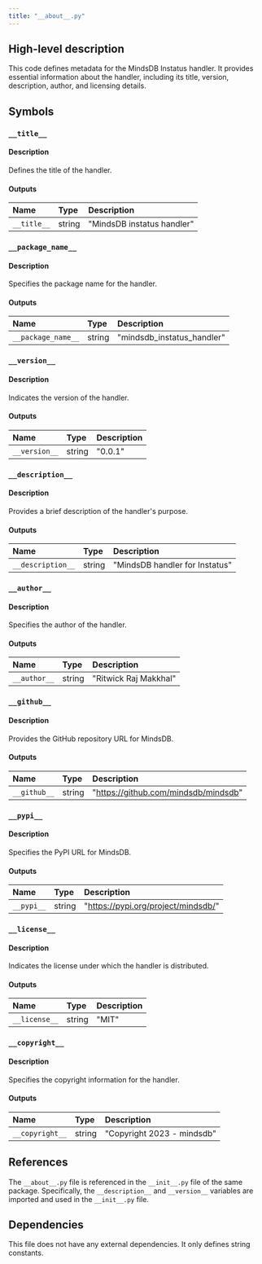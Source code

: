 ```yaml
---
title: "__about__.py"
---
```


## High-level description
This code defines metadata for the MindsDB Instatus handler. It provides essential information about the handler, including its title, version, description, author, and licensing details.

## Symbols

### `__title__`
#### Description
Defines the title of the handler.

#### Outputs
| Name | Type | Description |
|:-----|:-----|:------------|
| `__title__` | string | "MindsDB instatus handler" |

### `__package_name__`
#### Description
Specifies the package name for the handler.

#### Outputs
| Name | Type | Description |
|:-----|:-----|:------------|
| `__package_name__` | string | "mindsdb_instatus_handler" |

### `__version__`
#### Description
Indicates the version of the handler.

#### Outputs
| Name | Type | Description |
|:-----|:-----|:------------|
| `__version__` | string | "0.0.1" |

### `__description__`
#### Description
Provides a brief description of the handler's purpose.

#### Outputs
| Name | Type | Description |
|:-----|:-----|:------------|
| `__description__` | string | "MindsDB handler for Instatus" |

### `__author__`
#### Description
Specifies the author of the handler.

#### Outputs
| Name | Type | Description |
|:-----|:-----|:------------|
| `__author__` | string | "Ritwick Raj Makkhal" |

### `__github__`
#### Description
Provides the GitHub repository URL for MindsDB.

#### Outputs
| Name | Type | Description |
|:-----|:-----|:------------|
| `__github__` | string | "https://github.com/mindsdb/mindsdb" |

### `__pypi__`
#### Description
Specifies the PyPI URL for MindsDB.

#### Outputs
| Name | Type | Description |
|:-----|:-----|:------------|
| `__pypi__` | string | "https://pypi.org/project/mindsdb/" |

### `__license__`
#### Description
Indicates the license under which the handler is distributed.

#### Outputs
| Name | Type | Description |
|:-----|:-----|:------------|
| `__license__` | string | "MIT" |

### `__copyright__`
#### Description
Specifies the copyright information for the handler.

#### Outputs
| Name | Type | Description |
|:-----|:-----|:------------|
| `__copyright__` | string | "Copyright 2023 - mindsdb" |

## References
The `__about__.py` file is referenced in the `__init__.py` file of the same package. Specifically, the `__description__` and `__version__` variables are imported and used in the `__init__.py` file.

## Dependencies
This file does not have any external dependencies. It only defines string constants.